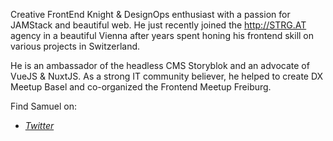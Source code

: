 Creative FrontEnd Knight & DesignOps enthusiast with a passion for JAMStack and beautiful web. He just recently joined the 
http://STRG.AT agency in a beautiful Vienna after years spent honing his frontend skill on various projects in Switzerland.

He is an ambassador of the headless CMS Storyblok and an advocate of VueJS & NuxtJS. As a strong IT community believer, 
he helped to create DX Meetup Basel and co-organized the Frontend Meetup Freiburg.

Find Samuel on:

- *[Twitter](https://twitter.com/samuelsnopko)*
